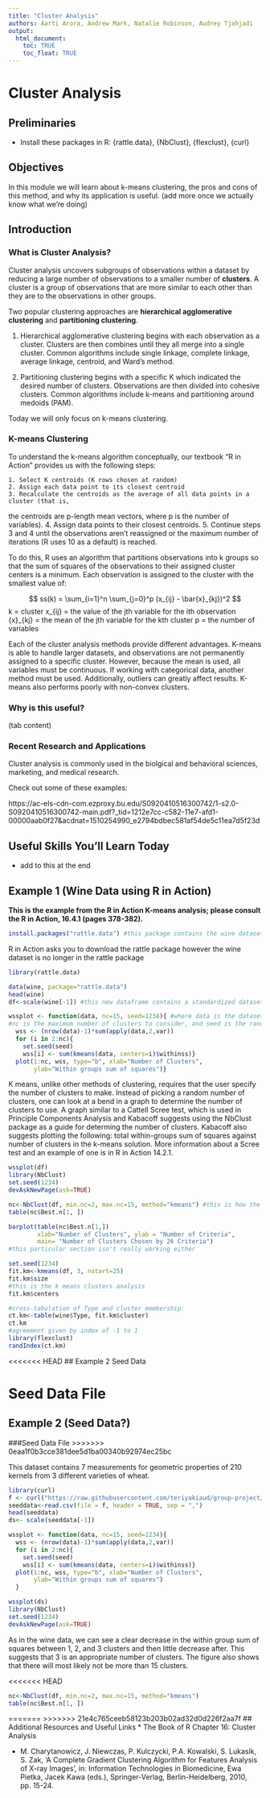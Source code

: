 ```yaml
---
title: "Cluster Analysis"
authors: Aarti Arora, Andrew Mark, Natalie Robinson, Audrey Tjahjadi
output: 
  html_document: 
    toc: TRUE
    toc_float: TRUE
---
```


# Cluster Analysis

## Preliminaries

* Install these packages in R: {rattle.data}, {NbClust}, {flexclust}, {curl}

## Objectives
In this module we will learn about k-means clustering, the pros and cons of this method, and why its application is useful. 
(add more once we actually know what we're doing)

## Introduction {.tabset}
### What is Cluster Analysis?

Cluster analysis uncovers subgroups of observations within a dataset by reducing a large number of observations to a smaller number of **clusters**. A cluster is a group of observations that are more similar to each other than they are to the observations in other groups. 

Two popular clustering approaches are **hierarchical agglomerative clustering** and **partitioning clustering**. 

  1. Hierarchical agglomerative clustering begins with each observation as a cluster. Clusters are then combines until they all merge into a single cluster. Common algorithms include single linkage, complete linkage, average linkage, centroid, and Ward's method.
  
  2. Partitioning clustering begins with a specific K which indicated the desired number of clusters. Observations are then divided into cohesive clusters. Common algorithms include k-means and partitioning around medoids (PAM). 

Today we will only focus on k-means clustering.  
  
### K-means Clustering
  
To understand the k-means algorithm conceptually, our textbook "R in Action" provides us with the following steps:
  
    1. Select K centroids (K rows chosen at random)
    2. Assign each data point to its closest centroid
    3. Recalculate the centroids as the average of all data points in a cluster (that is,
the centroids are p-length mean vectors, where p is the number of variables).
    4. Assign data points to their closest centroids.
    5. Continue steps 3 and 4 until the observations aren’t reassigned or the maximum number of iterations (R uses 10 as a default) is reached.
  
To do this, R uses an algorithm that partitions observations into k groups so that the sum of squares of the observations to their assigned cluster centers is a minimum. Each observation is assigned to the cluster with the smallest value of:

$$ ss(k) = \sum_{i=1}^n \sum_{j=0}^p (x_{ij} - \bar{x}_{kj})^2 $$
k = cluster
x_{ij} = the value of the jth variable for the ith observation
\bar{x}_{kj} = the mean of the jth variable for the kth cluster
p = the number of variables

Each of the cluster analysis methods provide different advantages. K-means is able to handle larger datasets, and observations are not permanently assigned to a specific cluster. However, because the mean is used, all variables must be continuous. If working with categorical data, another method must be used. Additionally, outliers can greatly affect results. K-means also performs poorly with non-convex clusters.
  
### Why is this useful?
  (tab content)
  
### Recent Research and Applications

Cluster analysis is commonly used in the biolgical and behavioral sciences, marketing, and medical research. 
  
Check out some of these examples:
  
https://ac-els-cdn-com.ezproxy.bu.edu/S0920410516300742/1-s2.0-S0920410516300742-main.pdf?_tid=1212e7cc-c582-11e7-afd1-00000aab0f27&acdnat=1510254990_e2794bdbec581af54de5c11ea7d5f23d
  


## Useful Skills You'll Learn Today
  * add to this at the end
  
## Example 1 (Wine Data using R in Action)

**This is the example from the R in Action K-means analysis; please consult the R in Action, 16.4.1 (pages 378-382). **

```r
install.packages("rattle.data") #this package contains the wine dataset 
```
R in Action asks you to download the rattle package however the wine dataset is no longer in the rattle package

```r
library(rattle.data)
```

```r
data(wine, package="rattle.data")
head(wine)
df<-scale(wine[-1]) #this new dataframe contains a standardized dataset 
```

```r
wssplot <- function(data, nc=15, seed=1234){ #where data is the dataset, 
#nc is the maximum number of clusters to consider, and seed is the randomly generated dataset
  wss <- (nrow(data)-1)*sum(apply(data,2,var))
  for (i in 2:nc){
    set.seed(seed)
    wss[i] <- sum(kmeans(data, centers=i)$withinss)}
  plot(1:nc, wss, type="b", xlab="Number of Clusters",
       ylab="Within groups sum of squares")}
```

K means, unlike other methods of clustering, requires that the user specify the number of clusters to make. Instead of picking a random number of clusters, one can look at a bend in a graph to determine the number of clusters to use. A graph similar to a Cattell Scree test, which is used in Principle Components Analysis and Kabacoff suggests using the NbClust package as a guide for determing the number of clusters. Kabacoff also suggests plotting the following: total within-groups sum of squares against number of clusters in the k-means solution. More information about a Scree test and an example of one is in R in Action 14.2.1. 

```r
wssplot(df)
library(NbClust)
set.seed(1234)
devAskNewPage(ask=TRUE)
```

```r
nc<-NbClust(df, min.nc=2, max.nc=15, method="kmeans") #this is how the number of clusters is determined
table(nc$Best.n[1, ])
```

```r
barplot(table(nc$Best.n[1,])
        xlab="Number of Clusters", ylab = "Number of Criteria", 
        main= "Number of Clusters Chosen by 26 Criteria")
#this particular section isn't really working either
```

```r
set.seed(1234)
fit.km<-kmeans(df, 3, nstart=25)
fit.km$size
#this is the k means clusters analysis 
fit.km$centers
```

```r
#cross-tabulation of Type and cluster membership:
ct.km<-table(wine$Type, fit.km$cluster)
ct.km
#agreement given by index of -1 to 1
library(flexclust)
randIndex(ct.km)
```
<<<<<<< HEAD
## Example 2 Seed Data

**Seed Data File**
=======

## Example 2 (Seed Data?)
###Seed Data File
>>>>>>> 0eaa1f0b3cce381dee5d1ba00340b92974ec25bc

This dataset contains 7 measurements for geometric properties of 210 kernels from 3 different varieties of wheat.

```r
library(curl)
f <- curl("https://raw.githubusercontent.com/teriyakiaud/group-project/master/tabseeddata.csv")
seeddata<-read.csv(file = f, header = TRUE, sep = ",")
head(seeddata)
ds<- scale(seeddata[-1])
```

```r
wssplot <- function(data, nc=15, seed=1234){ 
  wss <- (nrow(data)-1)*sum(apply(data,2,var))
  for (i in 2:nc){
    set.seed(seed)
    wss[i] <- sum(kmeans(data, centers=i)$withinss)}
  plot(1:nc, wss, type="b", xlab="Number of Clusters",
       ylab="Within groups sum of squares")
  }
```

```r
wssplot(ds)
library(NbClust)
set.seed(1234)
devAskNewPage(ask=TRUE)
```

As in the wine data, we can see a clear decrease in the within group sum of squares between 1, 2, and 3 clusters and then little decrease after. This suggests that 3 is an appropriate number of clusters. The figure also shows that there will most likely not be more than 15 clusters.

<<<<<<< HEAD
```r
nc<-NbClust(df, min.nc=2, max.nc=15, method="kmeans") 
table(nc$Best.n[1, ])
```


=======
>>>>>>> 21e4c765ceeb58123b203b02ad32d0d226f2aa7f
## Additional Resources and Useful Links
  * The Book of R Chapter 16: Cluster Analysis

  * M. Charytanowicz, J. Niewczas, P. Kulczycki, P.A. Kowalski, S. Lukasik, S. Zak, 'A Complete Gradient Clustering Algorithm for Features Analysis of X-ray Images', in: Information Technologies in Biomedicine, Ewa Pietka, Jacek Kawa (eds.), Springer-Verlag, Berlin-Heidelberg, 2010, pp. 15-24. 
